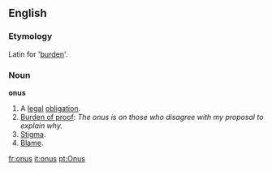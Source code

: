 ==English==

===Etymology===
Latin for '[[burden]]'.

===Noun===
'''onus'''

#A [[legal]] [[obligation]].
#[[burden of proof|Burden of proof]]: ''The onus is on those who disagree with my proposal to explain why.''
#[[Stigma]].
#[[Blame]].

[[fr:onus]]
[[it:onus]]
[[pt:Onus]]